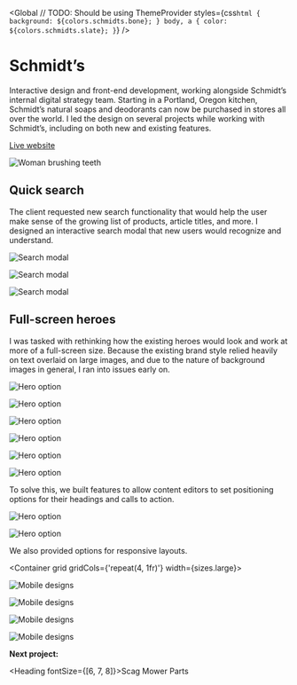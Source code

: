 
<SEO title="Schmidt&rsquo;s" />

<Global
  // TODO: Should be using ThemeProvider
  styles={css`
    html {
      background: ${colors.schmidts.bone};
    }
    body,
    a {
      color: ${colors.schmidts.slate};
    }
  `}
/>

<Container>


# Schmidt&rsquo;s

Interactive design and front-end development, working alongside Schmidt&rsquo;s internal digital strategy team. Starting in a Portland, Oregon kitchen, Schmidt&rsquo;s natural soaps and deodorants can now be purchased in stores all over the world. I led the design on several projects while working with Schmidt&rsquo;s, including on both new and existing features.

[Live website](https://schmidts.com/)

</Container>


<Box maxWidth={sizes.xsmall} mx='auto'>


![Woman brushing teeth](../../images/schmidts/woman-smile.jpg)

</Box>


<!-- /// NEW SECTION \\\ -->

<Container text>


## Quick search

The client requested new search functionality that would help the user make sense of the growing list of products, article titles, and more. I designed an interactive search modal that new users would recognize and understand.

</Container>


<Container width={sizes.small} mx='auto'>


![Search modal](../../images/schmidts/search-modal-1.png)

![Search modal](../../images/schmidts/search-modal-2.png)

![Search modal](../../images/schmidts/search-modal-4.png)

</Container>


<!-- /// NEW SECTION \\\ -->

<Container text>


## Full-screen heroes

I was tasked with rethinking how the existing heroes would look and work at more of a full-screen size. Because the existing brand style relied heavily on text overlaid on large images, and due to the nature of background images in general, I ran into issues early on.

</Container>


<Container grid width={sizes.large}>


![Hero option](../../images/schmidts/hero-1.jpg)

![Hero option](../../images/schmidts/hero-5.jpg)

![Hero option](../../images/schmidts/hero-3.jpg)

![Hero option](../../images/schmidts/hero-4.jpg)

![Hero option](../../images/schmidts/hero-2.jpg)

![Hero option](../../images/schmidts/hero-6.jpg)

</Container>


<Container>


To solve this, we built features to allow content editors to set positioning options for their headings and calls to action.

</Container>


<Container grid width={sizes.large}>


![Hero option](../../images/schmidts/options-1.jpg)

![Hero option](../../images/schmidts/options-2.jpg)

</Container>


<Container>


We also provided options for responsive layouts.

</Container>


<Container grid gridCols={'repeat(4, 1fr)'} width={sizes.large}>


![Mobile designs](../../images/schmidts/mobile-1.jpg)

![Mobile designs](../../images/schmidts/mobile-7.jpg)

![Mobile designs](../../images/schmidts/mobile-3.jpg)

![Mobile designs](../../images/schmidts/mobile-4.jpg)

</Container>


<!-- /// NEXT PROJECT \\\ -->

<Container text>


**Next project:**

<Link to='/project/scag'>


<Heading fontSize={[6, 7, 8]}>Scag Mower Parts</Heading>

</Link>


</Container>

